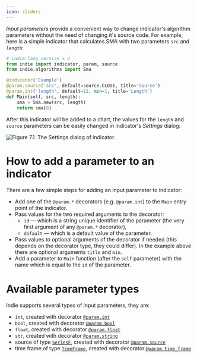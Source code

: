 ```yaml
---
icon: sliders
---
```


_Input parameters_ provide a convenient way to change indicator's algorithm parameters without the need of changing it's
source code. For example, here is a simple indicator that calculates SMA with two parameters `src` and `length`:

```py
# indie:lang_version = 4
from indie import indicator, param, source
from indie.algorithms import Sma

@indicator('Example')
@param.source('src', default=source.CLOSE, title='Source')
@param.int('length', default=12, min=1, title='Length')
def Main(self, src, length):
    sma = Sma.new(src, length)
    return sma[0]
```

After this indicator will be added to a chart, the values for the `length` and `source` parameters can be easily changed
in indicator's _Settings_ dialog:

![Figure 7.1. The Settings dialog of indicator.](/images/indie/Input-parameters/01-Settings_dialog.png)

# How to add a parameter to an indicator

There are a few simple steps for adding an input parameter to indicator:

- Add one of the `@param.*` decorators (e.g. `@param.int`) to the `Main` entry point of the indicator.
- Pass values for the two required arguments to the decorator:
  - `id` — which is a string unique identifier of the parameter (the very first argument of any `@param.*` decorator),
  - `default` — which is a default value of the parameter.
- Pass values to optional arguments of the decorator if needed (this depends on the decorator type, they
  could differ). In the example above there are optional arguments `title` and `min`.
- Add a parameter to `Main` function (after the `self` parameter) with the name which is equal to the `id` of the
  parameter.

# Available parameter types

Indie supports several types of input parameters, they are:

- `int`, created with decorator [`@param.int`](Library-reference#decor_param_int)
- `bool`, created with decorator [`@param.bool`](Library-reference#decor_param_bool)
- `float`, created with decorator [`@param.float`](Library-reference#decor_param_float)
- `str`, created with decorator [`@param.string`](Library-reference#decor_param_string)
- source of type [`SeriesF`](Library-reference#class_SeriesF), created with decorator [`@param.source`](Library-reference#decor_param_source)
- time frame of type [`TimeFrame`](Library-reference#class_TimeFrame), created with decorator [`@param.time_frame`](Library-reference#decor_param_time_frame)

